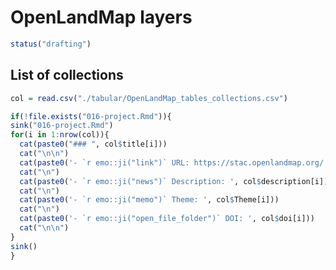 # OpenLandMap layers

```r
status("drafting")
```

## List of collections

```r
col = read.csv("./tabular/OpenLandMap_tables_collections.csv")
```

```r
if(!file.exists("016-project.Rmd")){
sink("016-project.Rmd")
for(i in 1:nrow(col)){
  cat(paste0("### ", col$title[i]))
  cat("\n\n")
  cat(paste0('- `r emo::ji("link")` URL: https://stac.openlandmap.org/', col$id[i], '/collection.json'))
  cat("\n")
  cat(paste0('- `r emo::ji("news")` Description: ', col$description[i]))
  cat("\n")
  cat(paste0('- `r emo::ji("memo")` Theme: ', col$Theme[i]))
  cat("\n")
  cat(paste0('- `r emo::ji("open_file_folder")` DOI: ', col$doi[i]))
  cat("\n\n")
}
sink()
}
```

